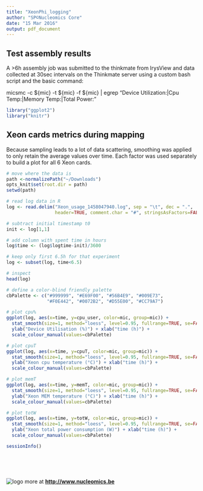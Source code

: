 ```yaml
---
title: "XeonPhi_logging"
author: "SP©Nucleomics Core"
date: "15 Mar 2016"
output: pdf_document
---
```


## Test assembly results

A >6h assembly job was submitted to the thinkmate from IrysView and data collected at 30sec intervals on the Thinkmate server using a custom bash script and the basic command:

 micsmc -c ${mic} -t ${mic} -f ${mic} | egrep "Device Utilization:|Cpu Temp:|Memory Temp:|Total Power:"

```r
library("ggplot2")
library("knitr")
```

## Xeon cards metrics during mapping

Because sampling leads to a lot of data scattering, smoothing was applied to only retain the average values over time. Each factor was used separately to build a plot for all 6 Xeon cards.

```r
# move where the data is
path <-normalizePath("~/Downloads")
opts_knit$set(root.dir = path)
setwd(path)

# read log data in R
log <- read.delim("Xeon_usage_1458047940.log", sep = "\t", dec = ".", 
                  header=TRUE, comment.char = "#", stringsAsFactors=FALSE)

# subtract initial timestamp t0
init <- log[1,1]

# add column with spent time in hours
log$time <- (log$logtime-init)/3600

# keep only first 6.5h for that experiment
log <- subset(log, time<6.5)

# inspect
head(log)

# define a color-blind friendly palette
cbPalette <- c("#999999", "#E69F00", "#56B4E9", "#009E73", 
               "#F0E442", "#0072B2", "#D55E00", "#CC79A7")

# plot cpu%
ggplot(log, aes(x=time, y=cpu_user, color=mic, group=mic)) + 
  stat_smooth(size=1, method="loess", level=0.95, fullrange=TRUE, se=FALSE, span = 0.5) + 
  ylab("Device Utilisation (%)") + xlab("time (h)") +
  scale_colour_manual(values=cbPalette)

# plot cpuT
ggplot(log, aes(x=time, y=cpuT, color=mic, group=mic)) + 
  stat_smooth(size=1, method="loess", level=0.95, fullrange=TRUE, se=FALSE, span = 0.5) + 
  ylab("Xeon cpu temperature (°C)") + xlab("time (h)") +
  scale_colour_manual(values=cbPalette)

# plot memT
ggplot(log, aes(x=time, y=memT, color=mic, group=mic)) + 
  stat_smooth(size=1, method="loess", level=0.95, fullrange=TRUE, se=FALSE, span = 0.5) + 
  ylab("Xeon MEM temperature (°C)") + xlab("time (h)") +
  scale_colour_manual(values=cbPalette)

# plot totW
ggplot(log, aes(x=time, y=totW, color=mic, group=mic)) + 
  stat_smooth(size=1, method="loess", level=0.95, fullrange=TRUE, se=FALSE, span = 0.5) + 
  ylab("Xeon total power consumption (W)") + xlab("time (h)") +
  scale_colour_manual(values=cbPalette)
```

```r
sessionInfo()
```

\ 
  
\ 

![logo](/work/Projects-NucleomicsCore/logo-nucl_core.png) more at **<http://www.nucleomics.be>**
